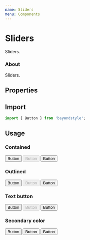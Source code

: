 ```yaml
---
name: Sliders
menu: Components
---
```



# Sliders

Sliders.

### About

Sliders.

## Properties

<Props of={Button} />

## Import

```js
import { Button } from 'beyondstyle';
```

## Usage

### Contained

<Playground>
  <Button variant="contained" color="primary">
    Button
  </Button>
  <Button variant="contained" color="primary" disabled>
    Button
  </Button>
  <Button variant="contained" color="primary" size="small">
    Button
  </Button>
</Playground>

### Outlined

<Playground>
  <Button variant="outlined" color="primary">
    Button
  </Button>
  <Button variant="outlined" color="primary" disabled>
    Button
  </Button>
  <Button variant="outlined" color="primary" size="small">
    Button
  </Button>
</Playground>

### Text button

<Playground>
  <Button color="primary">
    Button
  </Button>
  <Button color="primary" disabled>
    Button
  </Button>
  <Button color="primary" size="small">
    Button
  </Button>
</Playground>

### Secondary color

<Playground>
  <Button variant="contained" color="secondary">Button</Button>
  <Button variant="outlined" color="secondary">Button</Button>
  <Button color="secondary" size="small">Button</Button>
</Playground>